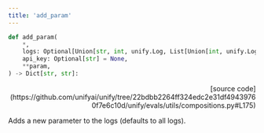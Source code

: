 ```yaml
---
title: 'add_param'
---
```


```python
def add_param(
    *,
    logs: Optional[Union[str, int, unify.Log, List[Union[int, unify.Log]]]] = "all",
    api_key: Optional[str] = None,
    **param,
) -> Dict[str, str]:
```

<p align="right">[source code](https://github.com/unifyai/unify/tree/22bdbb2264ff324edc2e31df49439760f7e6c10d/unify/evals/utils/compositions.py#L175)</p>

Adds a new parameter to the logs (defaults to all logs).